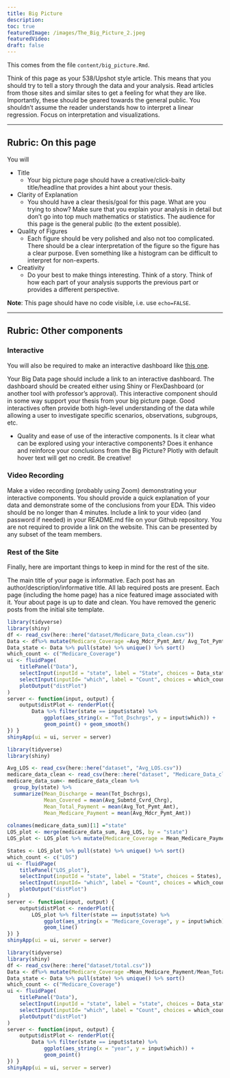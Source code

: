 ```yaml
---
title: Big Picture
description:
toc: true
featuredImage: /images/The_Big_Picture_2.jpeg
featuredVideo:
draft: false
---
```


This comes from the file `content/big_picture.Rmd`.

Think of this page as your 538/Upshot style article. This means that you should try to tell a story through the data and your analysis. Read articles from those sites and similar sites to get a feeling for what they are like. Importantly, these should be geared towards the general public. You shouldn't assume the reader understands how to interpret a linear regression. Focus on interpretation and visualizations.

---

## Rubric: On this page

You will



* Title
  * Your big picture page should have a creative/click-baity title/headline that provides a hint about your thesis.
* Clarity of Explanation
  * You should have a clear thesis/goal for this page. What are you trying to show? Make sure that you explain your analysis in detail but don't go into top much mathematics or statistics. The audience for this page is the general public (to the extent possible).
* Quality of Figures
  * Each figure should be very polished and also not too complicated. There should be a clear interpretation of the figure so the figure has a clear purpose. Even something like a histogram can be difficult to interpret for non-experts.
* Creativity
  * Do your best to make things interesting. Think of a story. Think of how each part of your analysis supports the previous part or provides a different perspective.
  
**Note**: This page should have no code visible, i.e. use `echo=FALSE`.  

---

## Rubric: Other components

### Interactive

You will also be required to make an interactive dashboard like [this one](/flex/flex.html).

Your Big Data page should include a link to an interactive dashboard. The dashboard should be created either using Shiny or FlexDashboard (or another tool with professor's approval). This interactive component should in some way support your thesis from your big picture page. Good interactives often provide both high-level understanding of the data while allowing a user to investigate specific scenarios, observations, subgroups, etc.

* Quality and ease of use of the interactive components.
Is it clear what can be explored using your interactive components?
Does it enhance and reinforce your conclusions from the Big Picture?
Plotly with default hover text will get no credit. Be creative!


### Video Recording

Make a video recording (probably using Zoom) demonstrating your interactive components.
You should provide a quick explanation of your data and demonstrate some of the conclusions from your EDA.
This video should be no longer than 4 minutes.
Include a link to your video (and password if needed) in your README.md file on your Github repository. You are not required to provide a link on the website.
This can be presented by any subset of the team members.


### Rest of the Site

Finally, here are important things to keep in mind for the rest of the site. 

The main title of your page is informative.
Each post has an author/description/informative title.
All lab required posts are present.
Each page (including the home page) has a nice featured image associated with it.
Your about page is up to date and clean.
You have removed the generic posts from the initial site template.

```r
library(tidyverse)
library(shiny)
df <- read_csv(here::here("dataset/Medicare_Data_clean.csv"))
Data <- df%>% mutate(Medicare_Coverage =Avg_Mdcr_Pymt_Amt/ Avg_Tot_Pymt_Amt)
Data_state <- Data %>% pull(state) %>% unique() %>% sort()
which_count <- c("Medicare_Coverage")
ui <- fluidPage(
    titlePanel("Data"),
    selectInput(inputId = "state", label = "State", choices = Data_state),
    selectInput(inputId= "which", label = "Count", choices = which_count),
    plotOutput("distPlot")
)
server <- function(input, output) {
    output$distPlot <- renderPlot({
        Data %>% filter(state == input$state) %>%
            ggplot(aes_string(x = "Tot_Dschrgs", y = input$which)) +
            geom_point() + geom_smooth()
}) }
shinyApp(ui = ui, server = server)

```

```r
library(tidyverse)
library(shiny)

Avg_LOS <- read_csv(here::here("dataset", "Avg_LOS.csv"))
medicare_data_clean <- read_csv(here::here("dataset", "Medicare_Data_clean.csv"))
medicare_data_sum<- medicare_data_clean %>%
  group_by(state) %>%
  summarize(Mean_Discharge = mean(Tot_Dschrgs), 
            Mean_Covered = mean(Avg_Submtd_Cvrd_Chrg), 
            Mean_Total_Payment = mean(Avg_Tot_Pymt_Amt), 
            Mean_Medicare_Payment = mean(Avg_Mdcr_Pymt_Amt))
 
colnames(medicare_data_sum)[1] ="state"
LOS_plot <- merge(medicare_data_sum, Avg_LOS, by = "state")
LOS_plot <- LOS_plot %>% mutate(Medicare_Coverage = Mean_Medicare_Payment/Mean_Total_Payment)

States <- LOS_plot %>% pull(state) %>% unique() %>% sort()
which_count <- c("LOS")
ui <- fluidPage(
    titlePanel("LOS_plot"),
    selectInput(inputId = "state", label = "State", choices = States),
    selectInput(inputId= "which", label = "Count", choices = which_count),
    plotOutput("distPlot")
)
server <- function(input, output) {
    output$distPlot <- renderPlot({
        LOS_plot %>% filter(state == input$state) %>%
            ggplot(aes_string(x = "Medicare_Coverage", y = input$which)) +
            geom_line()
}) }
shinyApp(ui = ui, server = server)


```

```r
library(tidyverse)
library(shiny)
df <- read_csv(here::here("dataset/total.csv"))
Data <- df%>% mutate(Medicare_Coverage =Mean_Medicare_Payment/Mean_Total_Payment)
Data_state <- Data %>% pull(state) %>% unique() %>% sort()
which_count <- c("Medicare_Coverage")
ui <- fluidPage(
    titlePanel("Data"),
    selectInput(inputId = "state", label = "state", choices = Data_state),
    selectInput(inputId= "which", label = "Count", choices = which_count),
    plotOutput("distPlot")
)
server <- function(input, output) {
    output$distPlot <- renderPlot({
        Data %>% filter(state == input$state) %>%
            ggplot(aes_string(x = "year", y = input$which)) +
            geom_point()
}) }
shinyApp(ui = ui, server = server)
```

